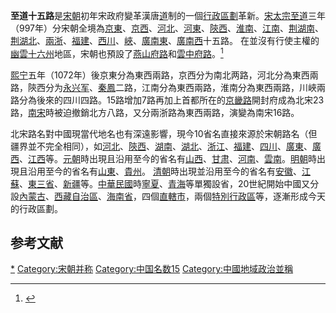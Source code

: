 '''至道十五路'''是[[宋朝|宋朝]]初年宋政府變革漢唐[[道_(行政区划)|道]]制的一個[[行政區劃|行政區劃]]革新。[[宋太宗|宋太宗]][[至道|至道]]三年（997年）分宋朝全境為[[京东路|京東]]、[[京西路|京西]]、[[河北路|河北]]、[[河东路|河東]]、[[陕西路|陝西]]、[[淮南路|淮南]]、[[江南路|江南]]、[[荆湖南路|荆湖南]]、[[荆湖北路|荆湖北]]、[[两浙路|兩浙]]、[[福建路|福建]]、[[西川路|西川]]、[[峡西路|峽]]、[[广南东路|廣南東]]、[[广南西路|廣南西]]十五路。 在並沒有行使主權的[[幽雲十六州|幽雲十六州]]地區，宋朝也預設了[[燕山府路|燕山府路]]和[[雲中府路|雲中府路]]。<ref>{{Cite web |url=http://www.artx.cn/artx/lishi/11235.html |title=两宋路制 |access-date=2009-10-20 |archive-url=https://web.archive.org/web/20130927154927/http://www.artx.cn/artx/lishi/11235.html |archive-date=2013-09-27 |dead-url=yes }}</ref>

[[熙宁|熙宁]]五年（1072年）後京東分為東西兩路，京西分为南北两路，河北分為東西兩路，陝西分为[[永兴军|永兴军]]、[[秦凤路|秦鳳]]二路，江南分為東西兩路，淮南分為東西兩路，川峽兩路分為後來的四川四路。15路增加7路再加上首都所在的[[京畿路|京畿路]]開封府成為北宋23路，[[南宋|南宋]]時被迫撤銷北方八路，又分兩浙路為東西兩路，演變為南宋16路。

北宋路名對中國現當代地名也有深遠影響，現今10省名直接來源於宋朝路名（但疆界並不完全相同），如[[河北|河北]]、[[陝西|陝西]]、[[湖南|湖南]]、[[湖北|湖北]]、[[浙江|浙江]]、[[福建|福建]]、[[四川|四川]]、[[廣東|廣東]]、[[廣西|廣西]]、[[江西|江西]]等。[[元朝|元朝]]時出現且沿用至今的省名有[[山西|山西]]、[[甘肃|甘肃]]、[[河南|河南]]、[[雲南|雲南]]。[[明朝|明朝]]時出現且沿用至今的省名有[[山東|山東]]、[[貴州|貴州]]。 [[清朝|清朝]]時出現並沿用至今的省名有[[安徽|安徽]]、[[江蘇|江蘇]]、[[東三省|東三省]]、[[新疆|新疆]]等。[[中華民國|中華民國]]時[[寧夏|寧夏]]、[[青海|青海]]等單獨設省，20世紀開始中國又分設[[內蒙古|內蒙古]]、[[西藏自治區|西藏自治區]]、[[海南省|海南省]]，四個[[直轄市|直轄市]]，兩個[[特別行政區|特別行政區]]等，逐漸形成今天的行政區劃。

==参考文献==
<div class="references-small">
<references />
</div>
{{北宋行政区划|nocat}}

{{DEFAULTSORT:Z}}
[[Category:北宋的路|*]]
[[Category:宋朝并称|Category:宋朝并称]]
[[Category:中国名数15|Category:中国名数15]]
[[Category:中國地域政治並稱|Category:中國地域政治並稱]]